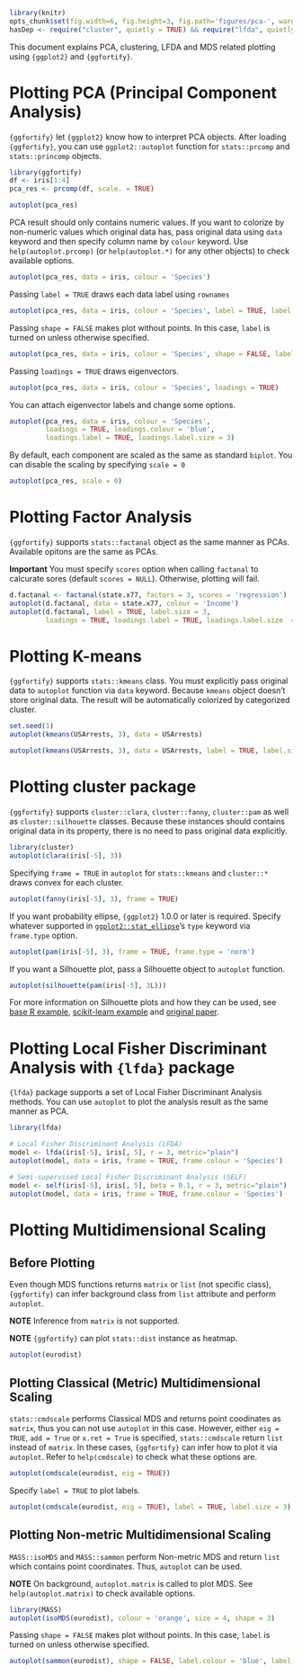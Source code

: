 <!--
%\VignetteEngine{knitr::knitr}
%\VignetteIndexEntry{Plotting PCA, clustering, LFDA and MDS results}
-->

```r
library(knitr)
opts_chunk$set(fig.width=6, fig.height=3, fig.path='figures/pca-', warning=FALSE)
hasDep <- require("cluster", quietly = TRUE) && require("lfda", quietly = TRUE) && require("MASS", quietly = TRUE)
```

This document explains PCA, clustering, LFDA and MDS related plotting using `{ggplot2}` and `{ggfortify}`. 

# Plotting PCA (Principal Component Analysis)

`{ggfortify}` let `{ggplot2}` know how to interpret PCA objects. After loading `{ggfortify}`, you can use `ggplot2::autoplot` function for `stats::prcomp` and `stats::princomp` objects. 

```r
library(ggfortify)
df <- iris[1:4]
pca_res <- prcomp(df, scale. = TRUE)

autoplot(pca_res)
```

PCA result should only contains numeric values. If you want to colorize by non-numeric values which original data has, pass original data using `data` keyword and then specify column name by `colour` keyword. Use `help(autoplot.prcomp)` (or `help(autoplot.*)` for any other objects) to check available options.

```r
autoplot(pca_res, data = iris, colour = 'Species')
```

Passing `label = TRUE` draws each data label using `rownames`

```r
autoplot(pca_res, data = iris, colour = 'Species', label = TRUE, label.size = 3)
```

Passing `shape = FALSE` makes plot without points. In this case, `label` is turned on unless otherwise specified.

```r
autoplot(pca_res, data = iris, colour = 'Species', shape = FALSE, label.size = 3)
```

Passing `loadings = TRUE` draws eigenvectors.

```r
autoplot(pca_res, data = iris, colour = 'Species', loadings = TRUE)
```

You can attach eigenvector labels and change some options.

```r
autoplot(pca_res, data = iris, colour = 'Species',
         loadings = TRUE, loadings.colour = 'blue',
         loadings.label = TRUE, loadings.label.size = 3)
```

By default, each component are scaled as the same as standard ``biplot``. You can disable the scaling by specifying ``scale = 0``

```r
autoplot(pca_res, scale = 0)
```

# Plotting Factor Analysis

`{ggfortify}` supports `stats::factanal` object as the same manner as PCAs. Available opitons are the same as PCAs.

**Important** You must specify `scores` option when calling `factanal` to calcurate sores (default `scores = NULL`). Otherwise, plotting will fail.

```r
d.factanal <- factanal(state.x77, factors = 3, scores = 'regression')
autoplot(d.factanal, data = state.x77, colour = 'Income')
autoplot(d.factanal, label = TRUE, label.size = 3,
         loadings = TRUE, loadings.label = TRUE, loadings.label.size  = 3)
```

# Plotting K-means

`{ggfortify}` supports `stats::kmeans` class. You must explicitly pass original data to `autoplot` function via `data` keyword. Because `kmeans` object doesn't store original data. The result will be automatically colorized by categorized cluster.

```r
set.seed(1)
autoplot(kmeans(USArrests, 3), data = USArrests)

autoplot(kmeans(USArrests, 3), data = USArrests, label = TRUE, label.size = 3)
```

# Plotting cluster package

`{ggfortify}` supports `cluster::clara`, `cluster::fanny`, `cluster::pam` as well as `cluster::silhouette` classes. 
Because these instances should contains original data in its property, there is no need to pass original data explicitly.

```r
library(cluster)
autoplot(clara(iris[-5], 3))
```

Specifying `frame = TRUE` in `autoplot` for `stats::kmeans` and `cluster::*` draws convex for each cluster.

```r
autoplot(fanny(iris[-5], 3), frame = TRUE)
```

If you want probability ellipse, `{ggplot2}` 1.0.0 or later is required. Specify whatever supported in [`ggplot2::stat_ellipse`](https://ggplot2.tidyverse.org/reference/stat_ellipse.html)'s `type` keyword via `frame.type` option.

```r
autoplot(pam(iris[-5], 3), frame = TRUE, frame.type = 'norm')
```

If you want a Silhouette plot, pass a Silhouette object to `autoplot` function. 

```r
autoplot(silhouette(pam(iris[-5], 3L)))
```

For more information on Silhouette plots and how they can be used, see 
[base R example](https://www.stat.berkeley.edu/~spector/s133/Clus.html), 
[scikit-learn example](https://scikit-learn.org/stable/auto_examples/cluster/plot_kmeans_silhouette_analysis.html) and 
[original paper](https://www.sciencedirect.com/science/article/pii/0377042787901257). 

# Plotting Local Fisher Discriminant Analysis with ``{lfda}`` package

``{lfda}`` package supports a set of Local Fisher Discriminant Analysis methods. You can use ``autoplot`` to plot the analysis result as the same manner as PCA.

```r
library(lfda)

# Local Fisher Discriminant Analysis (LFDA)
model <- lfda(iris[-5], iris[, 5], r = 3, metric="plain")
autoplot(model, data = iris, frame = TRUE, frame.colour = 'Species')
```

```r
# Semi-supervised Local Fisher Discriminant Analysis (SELF)
model <- self(iris[-5], iris[, 5], beta = 0.1, r = 3, metric="plain")
autoplot(model, data = iris, frame = TRUE, frame.colour = 'Species')
```


# Plotting Multidimensional Scaling

## Before Plotting

Even though MDS functions returns `matrix` or `list` (not specific class), `{ggfortify}` can infer background class from `list` attribute and perform `autoplot`.

**NOTE** Inference from `matrix` is not supported.

**NOTE** `{ggfortify}` can plot `stats::dist` instance as heatmap.

```r
autoplot(eurodist)
```

## Plotting Classical (Metric) Multidimensional Scaling

`stats::cmdscale` performs Classical MDS and returns point coodinates as `matrix`, thus you can not use `autoplot` in this case. However, either `eig = TRUE`, `add = True` or `x.ret = True` is specified, `stats::cmdscale` return `list` instead of `matrix`. In these cases, `{ggfortify}` can infer how to plot it via `autoplot`. Refer to `help(cmdscale)` to check what these options are.

```r
autoplot(cmdscale(eurodist, eig = TRUE))
```

Specify `label = TRUE` to plot labels.

```r
autoplot(cmdscale(eurodist, eig = TRUE), label = TRUE, label.size = 3)
```

## Plotting Non-metric Multidimensional Scaling

`MASS::isoMDS` and `MASS::sammon` perform Non-metric MDS and return `list` which contains point coordinates. Thus, `autoplot` can be used.

**NOTE** On background, `autoplot.matrix` is called to plot MDS. See `help(autoplot.matrix)` to check available options.

```r
library(MASS)
autoplot(isoMDS(eurodist), colour = 'orange', size = 4, shape = 3)
```

Passing `shape = FALSE` makes plot without points. In this case, `label` is turned on unless otherwise specified.

```r
autoplot(sammon(eurodist), shape = FALSE, label.colour = 'blue', label.size = 3)
```
